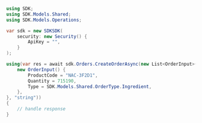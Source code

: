 ```csharp CreateOrder.cs
using SDK;
using SDK.Models.Shared;
using SDK.Models.Operations;

var sdk = new SDKSDK(
    security: new Security() {
        ApiKey = "",
    }
);

using(var res = await sdk.Orders.CreateOrderAsync(new List<OrderInput>() {
    new OrderInput() {
        ProductCode = "NAC-3F2D1",
        Quantity = 715190,
        Type = SDK.Models.Shared.OrderType.Ingredient,
    },
}, "string"))
{
    // handle response
}
```
